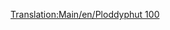 [[Translation:Main/en/Ploddyphut 100]]
{{Template:Aircraft
|Name=Ploddyphut 100
|Image=[[File:en/Ploddyphut100.png|Ploddyphut 100]]
|Cost=£35,546 ($71,092)
|Speed=473 km/h (296 MPH)
|Annual=£3,187
|Designed=1945
|Lifespan=20 years
|Capacity=25 passengers, 5 bags of mail
|Description=Toyland Version of the [[Main/en/Sampson U52|Sampson U52/Junkers J52]]. The first aircraft available in the Toyland climate.
|Real-life=Fictional
}}